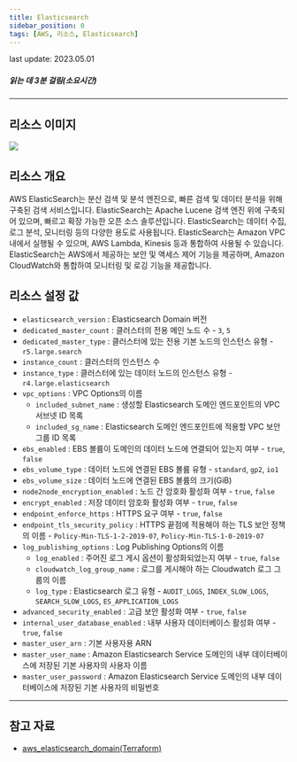 ```yaml
---
title: Elasticsearch
sidebar_position: 0
tags: [AWS, 리소스, Elasticsearch]
---
```



<span className="theme-doc-version-badge badge badge--secondary">
    last update: 2023.05.01
</span>

##### 읽는 데 3분 걸림(소요시간)

---

## 리소스 이미지

<img src={icon} />

## 리소스 개요

AWS ElasticSearch는 분산 검색 및 분석 엔진으로, 빠른 검색 및 데이터 분석을 위해 구축된 검색 서비스입니다. ElasticSearch는 Apache Lucene 검색 엔진 위에 구축되어 있으며, 빠르고 확장 가능한 오픈 소스 솔루션입니다. ElasticSearch는 데이터 수집, 로그 분석, 모니터링 등의 다양한 용도로 사용됩니다. ElasticSearch는 Amazon VPC 내에서 실행될 수 있으며, AWS Lambda, Kinesis 등과 통합하여 사용될 수 있습니다. ElasticSearch는 AWS에서 제공하는 보안 및 액세스 제어 기능을 제공하며, Amazon CloudWatch와 통합하여 모니터링 및 로깅 기능을 제공합니다.

## 리소스 설정 값

-   `elasticsearch_version` : Elasticsearch Domain 버전
-   `dedicated_master_count` : 클러스터의 전용 메인 노드 수 - `3`, `5`
-   `dedicated_master_type` : 클러스터에 있는 전용 기본 노드의 인스턴스 유형 - `r5.large.search`
-   `instance_count` : 클러스터의 인스턴스 수
-   `instance_type` : 클러스터에 있는 데이터 노드의 인스턴스 유형 - `r4.large.elasticsearch`
-   `vpc_options` : VPC Options의 이름
    -   `included_subnet_name` : 생성할 Elasticsearch 도메인 엔드포인트의 VPC 서브넷 ID 목록
    -   `included_sg_name` : Elasticsearch 도메인 엔드포인트에 적용할 VPC 보안 그룹 ID 목록
-   `ebs_enabled` : EBS 볼륨이 도메인의 데이터 노드에 연결되어 있는지 여부 - `true`, `false`
-   `ebs_volume_type` : 데이터 노드에 연결된 EBS 볼륨 유형 - `standard`, `gp2`, `io1`
-   `ebs_volume_size` : 데이터 노드에 연결된 EBS 볼륨의 크기(GiB)
-   `node2node_encryption_enabled` : 노드 간 암호화 활성화 여부 - `true`, `false`
-   `encrypt_enabled` : 저장 데이터 암호화 활성화 여부 - `true`, `false`
-   `endpoint_enforce_https` : HTTPS 요구 여부 - `true`, `false`
-   `endpoint_tls_security_policy` : HTTPS 끝점에 적용해야 하는 TLS 보안 정책의 이름 - `Policy-Min-TLS-1-2-2019-07`, `Policy-Min-TLS-1-0-2019-07`
-   `log_publishing_options` : Log Publishing Options의 이름
    -   `log_enabled` : 주어진 로그 게시 옵션이 활성화되었는지 여부 - `true`, `false`
    -   `cloudwatch_log_group_name` : 로그를 게시해야 하는 Cloudwatch 로그 그룹의 이름
    -   `log_type` : Elasticsearch 로그 유형 - `AUDIT_LOGS`, `INDEX_SLOW_LOGS`, `SEARCH_SLOW_LOGS`, `ES_APPLICATION_LOGS`
-   `advanced_security_enabled` : 고급 보안 활성화 여부 - `true`, `false`
-   `internal_user_database_enabled` : 내부 사용자 데이터베이스 활성화 여부 - `true`, `false`
-   `master_user_arn` : 기본 사용자용 ARN
-   `master_user_name` : Amazon Elasticsearch Service 도메인의 내부 데이터베이스에 저장된 기본 사용자의 사용자 이름
-   `master_user_password` : Amazon Elasticsearch Service 도메인의 내부 데이터베이스에 저장된 기본 사용자의 비밀번호

---

## 참고 자료

-   [aws_elasticsearch_domain(Terraform)](https://registry.terraform.io/providers/hashicorp/aws/latest/docs/resources/elasticsearch_domain)
